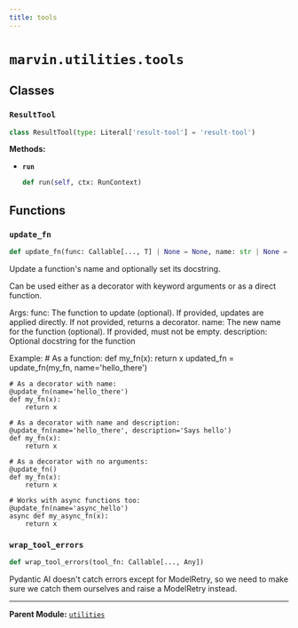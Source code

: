 ```yaml
---
title: tools
---
```


# `marvin.utilities.tools`

## Classes

### `ResultTool`
```python
class ResultTool(type: Literal['result-tool'] = 'result-tool')
```

**Methods:**

- **`run`**
  ```python
  def run(self, ctx: RunContext)
  ```

## Functions

### `update_fn`
```python
def update_fn(func: Callable[..., T] | None = None, name: str | None = None, description: str | None = None) -> Callable[[Callable[..., T]], Callable[..., T]] | Callable[..., T]
```
Update a function's name and optionally set its docstring.

Can be used either as a decorator with keyword arguments or as a direct function.

Args:
    func: The function to update (optional). If provided, updates are applied directly.
         If not provided, returns a decorator.
    name: The new name for the function (optional). If provided, must not be empty.
    description: Optional docstring for the function

Example:
    # As a function:
    def my_fn(x):
        return x
    updated_fn = update_fn(my_fn, name='hello_there')

    # As a decorator with name:
    @update_fn(name='hello_there')
    def my_fn(x):
        return x

    # As a decorator with name and description:
    @update_fn(name='hello_there', description='Says hello')
    def my_fn(x):
        return x

    # As a decorator with no arguments:
    @update_fn()
    def my_fn(x):
        return x

    # Works with async functions too:
    @update_fn(name='async_hello')
    async def my_async_fn(x):
        return x

### `wrap_tool_errors`
```python
def wrap_tool_errors(tool_fn: Callable[..., Any])
```
Pydantic AI doesn't catch errors except for ModelRetry, so we need to make
sure we catch them ourselves and raise a ModelRetry instead.

---

**Parent Module:** [`utilities`](marvin-utilities)

